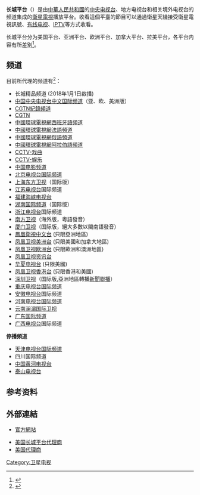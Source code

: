 {{NoteTA|1=zh-cn:信号;zh-tw:訊號;}}
'''长城平台'''（{{lang-en|'''Great Wall'''}}）是由[[中華人民共和國|中華人民共和國]]的[[中国中央电视台|中央电视台]]、地方电视台和相关境外电视台的频道集成的[[衛星電視|衛星電視]]播放平台。收看這個平臺的節目可以通過衛星天綫接受衛星電視訊號、[[有线电视|有线电视]]、[[IPTV|IPTV]]等方式收看。 

长城平台分为美国平台、亚洲平台、欧洲平台、加拿大平台、拉美平台，各平台内容有所差别<ref name="长城平台">{{cite news|url=http://www.gw-tv.cn/|title=长城平台|date=2009-05-01|accessdate=2009-05-01|deadurl=yes|archiveurl=https://web.archive.org/web/20090204081346/http://gw-tv.cn/|archivedate=2009年2月4日|df=}}</ref>。

== 频道 ==
目前所代理的频道有<ref name="长城平台美洲平台">{{cite news|url=http://wcm.gw-tv.cn/tv/fb/PlatAmerican_ql.jsp?operation=2&channelid=34&timeareaid=1&year=2009&month=5&day=1|title=长城平台美洲平台|date=2009-05-01|accessdate=2009-05-01}}{{dead link|date=2018年5月 |bot=InternetArchiveBot |fix-attempted=yes }}</ref>：
*长城精品频道 (2018年1月1日啟播)
*[[中国中央电视台中文国际频道|中国中央电视台中文国际频道]]（亚、欧、美洲版）
*[[中國環球電視網紀錄頻道|CGTN紀錄頻道]]
*[[中國環球電視網_(頻道)|CGTN]] 
*[[中國環球電視網西班牙語頻道|中國環球電視網西班牙語頻道]] 
*[[中國環球電視網法語頻道|中國環球電視網法語頻道]] 
*[[中國環球電視網俄語頻道|中國環球電視網俄語頻道]] 
*[[中國環球電視網阿拉伯語頻道|中國環球電視網阿拉伯語頻道]] 
*[[中国中央电视台海外戏曲频道|CCTV-戏曲]] 
*[[中国中央电视台娱乐频道|CCTV-娱乐]]
*[[中國電影頻道|中国电影频道]]
*[[北京电视台国际频道|北京电视台国际频道]]
*[[东方卫视|上海东方卫视]]（国际版）
*[[江苏电视台|江苏电视台]]国际频道
*[[海峡卫视|福建海峡电视台]]
*[[湖南国际频道|湖南国际频道]]（国际版）
*[[浙江电视台|浙江电视台]]国际频道
*[[南方卫视|南方卫视]]（海外版，粵語發音）
*[[厦门卫视|厦门卫视]]（国际版，絕大多數以閩南語發音）
*[[鳳凰衛視中文台|鳳凰衛視中文台]] (只限亞洲地區)
*[[凤凰卫视美洲台|凤凰卫视美洲台]] (只限美國和加拿大地區)
*[[凤凰卫视欧洲台|凤凰卫视欧洲台]] (只限歐洲和澳洲地區)
*[[凤凰卫视资讯台|凤凰卫视资讯台]]
*[[华夏电视台|华夏电视台]] (只限美國)
*[[凤凰卫视香港台|凤凰卫视香港台]] (只限香港和美國)
*[[深圳卫视|深圳卫视]]（国际版,亞洲地區轉播[[新聞聯播|新聞聯播]]）
*[[重庆电视台国际频道|重庆电视台国际频道]]
*[[安徽电视台|安徽电视台]]国际频道
*[[河南电视台国际频道|河南电视台国际频道]]
*[[云南电视台|云南澜湄国际卫视]]
*[[广东国际频道|广东国际频道]]
*[[广西电视台|广西电视台]]国际频道

'''停播頻道'''
*[[天津电视台国际频道|天津电视台国际频道]]
*四川国际频道
*[[中国黄河电视台|中国黄河电视台]]
*[[山东广播电视台国际频道|泰山电视台]]

== 参考资料 ==
{{reflist}}

== 外部連結 ==
*[https://web.archive.org/web/20090204081346/http://gw-tv.cn/ 官方網站]

*[https://web.archive.org/web/20081204005236/http://www.great-wall-tv-package.com/ 美国长城平台代理商]
*[https://web.archive.org/web/20080905204444/http://www.gwdish.com/ 美国代理商]

[[Category:卫星电视|Category:卫星电视]]